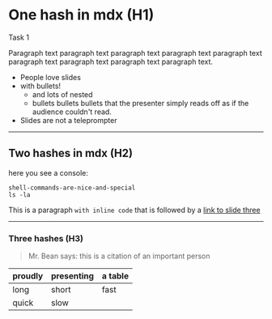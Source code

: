 

# One hash in mdx (H1)

<Aside>Task 1</Aside>

Paragraph text paragraph text paragraph text paragraph text paragraph text paragraph text paragraph text paragraph text paragraph text.

- People love slides
- with bullets!
  - and lots of nested
  - bullets bullets bullets that the presenter simply reads off as if the audience couldn't read.
- Slides are not a teleprompter

---

## Two hashes in mdx (H2)

here you see a console:

```console
shell-commands-are-nice-and-special
ls -la
```

This is a paragraph `with inline code` that is followed by a [link to slide three](/2)

---

### Three hashes (H3)

> Mr. Bean says: this is a citation of an important person

| proudly | presenting | a table |
| ------- | ---------- | ------- |
| long    | short      | fast    |
| quick   | slow       |         |
